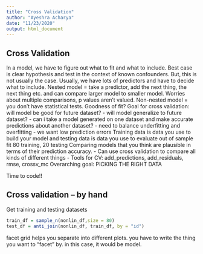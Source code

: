 ```yaml
---
title: "Cross Validation"
author: "Ayeshra Acharya"
date: "11/23/2020"
output: html_document
---
```

## Cross Validation 

In a model, we have to figure out what to fit and what to include. Best case is clear hypothesis and test in the context of known confounders. But, this is not usually the case. Usually, we have lots of predictors and have to decide what to include. 
Nested model = take a predictor, add the next thing, the next thing etc. and can compare larger model to smaller model. Worries about multiple comparisons, p values aren't valued. 
Non-nested model = you don't have statistical tests. Goodness of fit? 
Goal for cross validation: will model be good for future dataset? 
- will model generalize to future dataset?
- can i take a model generated on one dataset and make accurate predictions about another dataset? 
- need to balance underfitting and overfitting
- we want low prediction errors
Training data is data you use to build your model and testing data is data you use to evaluate out of sample fit 
80 training, 20 testing
Comparing models that you think are plausible in terms of their prediction accuracy. 
- Can use cross validation to compare all kinds of different things
- Tools for CV: add_predictions, add_residuals, rmse, crossv_mc
Overarching goal: PICKING THE RIGHT DATA 

Time to code!!

## Cross validation -- by hand 
Get training and testing datasets

```r
train_df = sample_n(nonlin_df,size = 80)
test_df = anti_join(nonlin_df, train_df, by = "id")
```

facet grid helps you separate into different plots. you have to write the thing you want to "facet" by. in this case, it would be model. 

